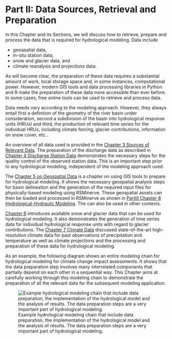 # Part II: Data Sources, Retrieval and Preparation {#sec-data}

In this Chapter and its Sections, we will discuss how to retrieve, prepare and process the data that is required for hydrological modeling. 
Data include

- geospatial data,
- in-situ station data,
- snow and glacier data, and
- climate reanalysis and projections data.

As will become clear, the preparation of these data requires a substantial amount of work, local storage space and, in some instances, computational power. However, modern GIS tools and data processing libraries in Python and R make the preparation of these data more accessible than ever before. In some cases, free online tools can be used to retrieve and process data. 

:::{.callout-important}
Data needs vary according to the modeling approach. However, they always entail first a definition of the geometry of the river basin under consideration, second a subdivision of the basin into hydrological response units (HRUs) and third, the production of relevant time series for the individual HRUs, including climate forcing, glacier contributions, information on snow cover, etc..  
:::

An overview of all data used is provided in the [Chapter 3 Sources of Relevant Data](#sec-data-sources). The preparation of the discharge data as described in [Chapter 4 Discharge Station Data](#sec-discharge-station-data) demonstrates the necessary steps for the quality control of the observed station data. This is an important step prior to any hydrological modeling, independent of the modeling approach used.

The [Chapter 5 on Geospatial Data](#sec-geospatial-data) is a chapter on using GIS tools to prepare for hydrological modeling. It shows the necessary geospatial analysis steps for basin delineation and the generation of the required input files for physically-based modeling using RSMinerve. These geospatial assets can then be loaded and processed in RSMinerve as shown in [PartIII Chapter 8 Hydrological-Hydraulic Modeling](#sec-hydraulic-hydrological-modeling). The can also be used in other contexts.

[Chapter 6](#sec-snow-and-glacier-data) introduces available snow and glacier data that can be used for hydrological modeling. It also demonstrates the generation of time series data for individual hydrological response units with regard to glacier contributions. The [Chapter 7 Climate Data](#climate-data) discussed state-of-the-art high-resolution climate data for past observations of precipitation and temperature as well as climate projections and the processing and preparation of these data for hydrological modeling.

As an example, the following diagram shows an entire modeling chain for hydrological modeling for climate change impact assessments. It shows that the data preparation step involves many interrelated components that partially depend on each other in a sequential way. This Chapter aims at carefully working through this modeling chain to demonstrate the preparation of all the relevant data for the subsequent modeling application.

![Example hydrological modeling chain that include data preparation, the implementation of the hydrological model and the analysis of results. The data preparation steps are a very important part of hydrological modeling.](images/data/01_model_chain_cmip6_v3.jpg){#fig-climate-impact-model-chain}






